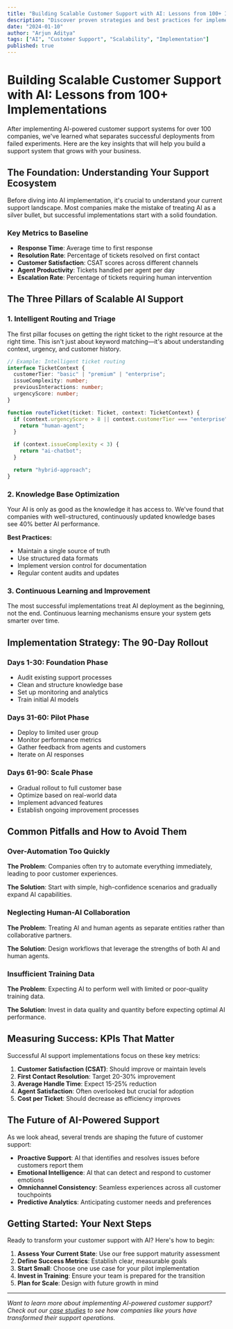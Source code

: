 ```yaml
---
title: "Building Scalable Customer Support with AI: Lessons from 100+ Implementations"
description: "Discover proven strategies and best practices for implementing AI-powered customer support that scales with your business growth."
date: "2024-01-10"
author: "Arjun Aditya"
tags: ["AI", "Customer Support", "Scalability", "Implementation"]
published: true
---
```


# Building Scalable Customer Support with AI: Lessons from 100+ Implementations

After implementing AI-powered customer support systems for over 100 companies, we've learned what separates successful deployments from failed experiments. Here are the key insights that will help you build a support system that grows with your business.

## The Foundation: Understanding Your Support Ecosystem

Before diving into AI implementation, it's crucial to understand your current support landscape. Most companies make the mistake of treating AI as a silver bullet, but successful implementations start with a solid foundation.

### Key Metrics to Baseline

- **Response Time**: Average time to first response
- **Resolution Rate**: Percentage of tickets resolved on first contact
- **Customer Satisfaction**: CSAT scores across different channels
- **Agent Productivity**: Tickets handled per agent per day
- **Escalation Rate**: Percentage of tickets requiring human intervention

## The Three Pillars of Scalable AI Support

### 1. Intelligent Routing and Triage

The first pillar focuses on getting the right ticket to the right resource at the right time. This isn't just about keyword matching—it's about understanding context, urgency, and customer history.

```typescript
// Example: Intelligent ticket routing
interface TicketContext {
  customerTier: "basic" | "premium" | "enterprise";
  issueComplexity: number;
  previousInteractions: number;
  urgencyScore: number;
}

function routeTicket(ticket: Ticket, context: TicketContext) {
  if (context.urgencyScore > 8 || context.customerTier === "enterprise") {
    return "human-agent";
  }

  if (context.issueComplexity < 3) {
    return "ai-chatbot";
  }

  return "hybrid-approach";
}
```

### 2. Knowledge Base Optimization

Your AI is only as good as the knowledge it has access to. We've found that companies with well-structured, continuously updated knowledge bases see 40% better AI performance.

**Best Practices:**

- Maintain a single source of truth
- Use structured data formats
- Implement version control for documentation
- Regular content audits and updates

### 3. Continuous Learning and Improvement

The most successful implementations treat AI deployment as the beginning, not the end. Continuous learning mechanisms ensure your system gets smarter over time.

## Implementation Strategy: The 90-Day Rollout

### Days 1-30: Foundation Phase

- Audit existing support processes
- Clean and structure knowledge base
- Set up monitoring and analytics
- Train initial AI models

### Days 31-60: Pilot Phase

- Deploy to limited user group
- Monitor performance metrics
- Gather feedback from agents and customers
- Iterate on AI responses

### Days 61-90: Scale Phase

- Gradual rollout to full customer base
- Optimize based on real-world data
- Implement advanced features
- Establish ongoing improvement processes

## Common Pitfalls and How to Avoid Them

### Over-Automation Too Quickly

**The Problem**: Companies often try to automate everything immediately, leading to poor customer experiences.

**The Solution**: Start with simple, high-confidence scenarios and gradually expand AI capabilities.

### Neglecting Human-AI Collaboration

**The Problem**: Treating AI and human agents as separate entities rather than collaborative partners.

**The Solution**: Design workflows that leverage the strengths of both AI and human agents.

### Insufficient Training Data

**The Problem**: Expecting AI to perform well with limited or poor-quality training data.

**The Solution**: Invest in data quality and quantity before expecting optimal AI performance.

## Measuring Success: KPIs That Matter

Successful AI support implementations focus on these key metrics:

1. **Customer Satisfaction (CSAT)**: Should improve or maintain levels
2. **First Contact Resolution**: Target 20-30% improvement
3. **Average Handle Time**: Expect 15-25% reduction
4. **Agent Satisfaction**: Often overlooked but crucial for adoption
5. **Cost per Ticket**: Should decrease as efficiency improves

## The Future of AI-Powered Support

As we look ahead, several trends are shaping the future of customer support:

- **Proactive Support**: AI that identifies and resolves issues before customers report them
- **Emotional Intelligence**: AI that can detect and respond to customer emotions
- **Omnichannel Consistency**: Seamless experiences across all customer touchpoints
- **Predictive Analytics**: Anticipating customer needs and preferences

## Getting Started: Your Next Steps

Ready to transform your customer support with AI? Here's how to begin:

1. **Assess Your Current State**: Use our free support maturity assessment
2. **Define Success Metrics**: Establish clear, measurable goals
3. **Start Small**: Choose one use case for your pilot implementation
4. **Invest in Training**: Ensure your team is prepared for the transition
5. **Plan for Scale**: Design with future growth in mind

---

_Want to learn more about implementing AI-powered customer support? Check out our [case studies](/case-studies) to see how companies like yours have transformed their support operations._
